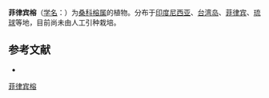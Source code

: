 {{Speciesbox
| name = 菲律宾榕
| status = 
| status_system = 
| image =
| genus = Ficus
| species = ampelas
| authority = Burm. f.
}}

'''菲律宾榕'''（[[学名|学名]]：{{lang|la|''Ficus ampelas''}}）为[[桑科|桑科]][[榕属|榕属]]的植物。分布于[[印度尼西亚|印度尼西亚]]、[[台湾岛|台湾岛]]、[[菲律宾|菲律宾]]、[[琉球|琉球]]等地，目前尚未由人工引种栽培。

== 参考文献 ==
<div class="references-small">
* {{cite web| url =http://www.bioinfo.cn/db05/KmzwSpecies.php?action=view&id=13628| title =菲律宾榕| work =《中国高等植物数据库全库》| publisher =中国科学院微生物研究所| author =昆明植物研究所| accessdate =2009-02-24| deadurl =yes| archiveurl =https://web.archive.org/web/20160305002557/http://www.bioinfo.cn/db05/KmzwSpecies.php?action=view&id=13628| archivedate =2016-03-05}}
</div>
{{Taxonbar|from=Q12485163}}

[[Category:榕属|菲律宾榕]]


{{植物小作品}}